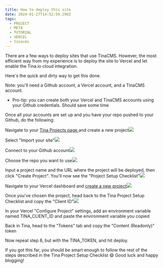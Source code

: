```yaml
---
title: How to deploy this site
date: 2024-01-27T14:52:59.290Z
tags:
  - PROJECT
  - META
  - TUTORIAL
  - VERCEL
  - tinacms
---
```


There are a few ways to deploy sites that use TinaCMS. However, the most efficient way from my experience is to deploy the site to Vercel and let enable the Tina.io cloud integration.

Here's the quick and dirty way to get this done.

Note: you'll need a Github account, a Vercel account, and a TinaCMS account.

* Pro-tip: you can create both your Vercel and TinaCMS accounts using your Github credentials. Should save some time

Once all your accounts are set up and you have your repo pushed to your Github, do the following:

Navigate to your [Tina Projects page ](https://app.tina.io/projects)and create a new project![](/public/deploy-tina-site-1.png)

Select "Import your site"![](/public/deploy-tina-site-2.png)

Connect to your Github account![](/public/deploy-tina-site-3.png)

Choose the repo you want to use![](/public/deploy-tina-site-4.png)

Input a project name and the URL where the project will be deployed, then click "Create Project". You'll now see the "Project Setup Checklist"![](/public/deploy-tina-site-5.png)

Navigate to your Vercel dashboard and [create a new project]()![](/public/deploy-tina-site-6.png)

Once you've chosen the project, head back to the Tina Project Setup Checklist and copy the  "Client ID"![](/public/deploy-tina-site-7.png)

In your Vercel "Configure Project" settings, add an environment variable named TINA\_CLIENT\_ID and paste the environment variable you copied

Back in Tina, head to the "Tokens" tab and copy the "Content (Readonly)" token

Now repeat step 8, but with the TINA\_TOKEN, and hit deploy.

If you got this far, you should be smart enough to follow the rest of the steps described in the Tina Project Setup Checklist 😄 Good luck and happy blogging!
